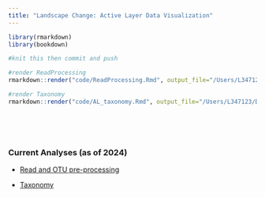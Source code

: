```yaml
---
title: "Landscape Change: Active Layer Data Visualization"
---
```


```r
library(rmarkdown)
library(bookdown)

#knit this then commit and push

#render ReadProcessing
rmarkdown::render("code/ReadProcessing.Rmd", output_file="/Users/L347123/Desktop/activelayer/docs/github_ReadProcessing")

#render Taxonomy
rmarkdown::render("code/AL_taxonomy.Rmd", output_file="/Users/L347123/Desktop/activelayer/docs/github_taxonomy")

```

\

\

### Current Analyses (as of 2024) {.unnumbered}

-   <a href="github_ReadProcessing.html" target="_blank">Read and OTU pre-processing</a>

-   <a href="github_taxonomy.html" target="_blank">Taxonomy</a>
